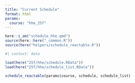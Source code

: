 ```yaml
---
title: "Current Schedule"
format: html
params:
  course: "hhe_25f"
---
```


```r
here::i_am("schedule_hhe.qmd")
source(here::here("_common.R"))
source(here("helpers/schedule_reactable.R"))
```

```r
#| context: data

load(here("25f/hhe/schedule.RData"))
load(here("25f/hhe/schedule_list.RData"))
```

```r
schedule_reactable(params$course, schedule, schedule_list)
```
